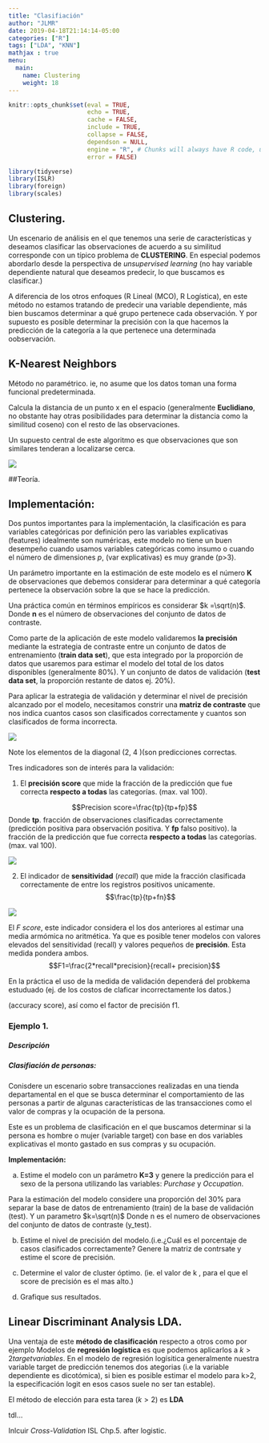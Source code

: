 ```yaml
---
title: "Clasifiación"
author: "JLMR"
date: 2019-04-18T21:14:14-05:00
categories: ["R"]
tags: ["LDA", "KNN"]
mathjax : true
menu:
  main:
    name: Clustering
    weight: 18
---
```




```r
knitr::opts_chunk$set(eval = TRUE, 
                      echo = TRUE, 
                      cache = FALSE,
                      include = TRUE,
                      collapse = FALSE,
                      dependson = NULL,
                      engine = "R", # Chunks will always have R code, unless noted
                      error = FALSE)   


```



```r
library(tidyverse)
library(ISLR)
library(foreign)
library(scales)
```


## Clustering.

Un escenario de análisis en el que tenemos una serie de características y deseamos clasificar las observaciones de acuerdo a su similitud corresponde con un típico problema de **CLUSTERING**. En especial podemos abordarlo desde la perspectiva de *unsupervised learning* (no hay variable dependiente natural que deseamos predecir, lo que  buscamos es clasificar.)

A diferencia de los otros enfoques (R Lineal (MCO), R Logística), en este método no estamos tratando de predecir una variable dependiente, más bien buscamos determinar a qué grupo pertenece cada observación.
Y por supuesto es posible determinar la precisión con la que hacemos la predicción de la categoría a la que pertenece una determinada oobservación.


## K-Nearest Neighbors 

Método no paramétrico. ie, no asume que los datos toman una forma funcional predeterminada.


Calcula la distancia de un punto x en el espacio (generalmente **Euclidiano**, no obstante  hay otras posibilidades para determinar la distancia como la similitud coseno) con el resto de las observaciones.

Un supuesto central de este algoritmo es que observaciones que son similares tenderan a localizarse cerca.



![](/img/knn.jpg)

##Teoría.

## Implementación:

Dos puntos importantes para la implementación, la clasificación es para variables categóricas por definición pero las variables explicativas (features) idealmente son  numéricas, este modelo no tiene un buen desempeño cuando usamos variables categóricas como insumo  o cuando el número  de dimensiones *p*, (var explicativas) es muy grande (p>3).


Un parámetro importante en la estimación de este modelo es el número  **K**  de observaciones que debemos considerar para determinar a qué categoría pertenece la observación sobre la que se hace la predicción. 

Una práctica común en términos empíricos es considerar $k =\sqrt(n)$. Donde  **n** es el número de observaciones del conjunto de datos de contraste.

Como parte de la aplicación de este modelo validaremos **la precisión** mediante la estrategia de contraste entre un conjunto de datos de entrenamiento (**train data set**), que esta integrado por la proporción de datos que usaremos para estimar el modelo  del total de los datos disponibles (generalmente $80\%$).  Y un conjunto de datos de validación (**test data set**,  la proporción restante de datos ej. $20\%$).

Para aplicar la estrategia de validación y determinar el nivel de precisión alcanzado por el modelo, necesitamos constrir una **matriz de contraste** que nos indica cuantos casos son clasificados correctamente y cuantos son clasificados de forma incorrecta.


![](/img/cfm.jpg)


Note los elementos de la diagonal (2, 4 )(son predicciones correctas.

Tres   indicadores  son de interés para la validación:


1. El **precisión score** que  mide la fracción de la predicción que fue correcta **respecto a todas** las categorías. (max. val 100). 

$$Precision score=\frac{tp}{tp+fp}$$ Donde **tp**. fracción de observaciones clasificadas correctamente (predicción positiva para  observación  positiva. Y **fp** falso positivo).
 la fracción de la predicción que fue correcta **respecto a todas** las categorías. (max. val 100). 
 

![](\img\precision.jpg)

2. El indicador de **sensitividad** (*recall*) que mide la fracción clasificada correctamente de entre los registros positivos unicamente. $$\frac{tp}{tp+fn}$$

![](\img\sensitivity_recall.jpg)

El *F score*, este indicador considera el los dos anteriores al estimar una media armómica no aritmética. Ya que es posible tener modelos con valores elevados del sensitividad (recall) y valores pequeños de **precisión**. Esta medida pondera ambos.
$$F1=\frac{2*recall*precision}{recall+ precision}$$


En la práctica el uso de la medida de validación dependerá del probkema estuduado (ej. de los costos de claficar incorrectamente los datos.)



(accuracy score), así como el factor de precisión f1.



### Ejemplo 1.

##### Descripción 

##### Clasifiación de personas: 

Conisdere un escenario sobre  transacciones realizadas en una tienda departamental en el que se busca determinar el comportamiento de las personas a partir de algunas características de las transacciones  como el valor de compras y la ocupación de la persona.

Este es un problema de clasificación en el que buscamos determinar si la persona es hombre o mujer (variable target) con base en  dos variables explicativas el monto gastado en sus compras   y su ocupación.


**Implementación:**

a) Estime el modelo con un parámetro **K=3** y genere la predicción para el sexo de la persona utilizando las variables: *Purchase* y *Occupation*. 

Para la estimación del modelo considere una proporción del $30 \%$ para separar la base de datos de entrenamiento (train) de la base de validación (test). Y un parametro $k=\sqrt(n)$ Donde n es el numero de observaciones del conjunto de datos de contraste (y_test).




b) Estime el nivel de precisión del modelo.(i.e.¿Cuál es el porcentaje de casos clasificados correctamente?  Genere la matriz de contrsate  y estime el score de precisión. 

c) Determine el valor de cluster óptimo. (ie. el valor de k , para el que el score de precisión es el mas alto.)

d) Grafique sus resultados.





## Linear Discriminant Analysis LDA.


Una ventaja de este **método de clasificación** respecto a otros como por ejemplo Modelos de **regresión  logística** es que podemos aplicarlos a $k>2 target variables$. En el modelo de regresión logísitica generalmente nuestra variable target de predicción tenemos dos ategorias (i.e la variable dependiente es dicotómica),  si bien es posible estimar el modelo para k>2, la especificación logit  en esos casos suele no ser tan estable).    

El método de elección para esta tarea ($k>2$) es **LDA** 




tdl...

Inlcuir *Cross-Validation* ISL  Chp.5. after logistic.